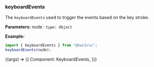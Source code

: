 
<Version />

<Meta title="Utils/2. Examples/KeyboardEvents" />

### keyboardEvents

The `keyboardEvents` used to trigger the events based on the key stroke.

**Parameters:**
node : `type: Object`

**Example:**

```js
import { keyboardEvents } from "@kws3/ui";
keyboardEvents(node);
```

<Story name="KeyboardEvents" args={{}}>
  {(args) => ({
    Component: KeyboardEvents,
  })}
</Story>
